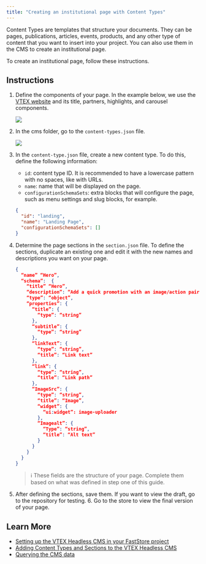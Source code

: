 ```yaml
---
title: "Creating an institutional page with Content Types"
---
```


Content Types are templates that structure your documents. They can be pages, publications, articles, events, products, and any other type of content that you want to insert into your project. You can also use them in the CMS to create an institutional page.

To create an institutional page, follow these instructions.

## Instructions

1. Define the components of your page. In the example below, we use the [VTEX website](https://vtex.com/) and its title, partners, highlights, and carousel components.

    ![](https://cdn.jsdelivr.net/gh/vtexdocs/dev-portal-content@main/images/creating-an-institutional-page-with-content-types-1-0.png)

2. In the cms folder, go to the `content-types.json` file.

    ![](https://cdn.jsdelivr.net/gh/vtexdocs/dev-portal-content@main/images/creating-an-institutional-page-with-content-types-1-1.png)

3. In the `content-type.json` file, create a new content type. To do this, define the following information:

    - `id`: content type ID. It is recommended to have a lowercase pattern with no spaces, like with URLs.
    - `name`: name that will be displayed on the page.
    - `configurationSchemaSets`: extra blocks that will configure the page, such as menu settings and slug blocks, for example.

    ```json content-type.json
    {
      "id": "landing",
      "name": "Landing Page",
      "configurationSchemaSets": []
    }
    ```

4. Determine the page sections in the `section.json` file. To define the sections, duplicate an existing one and edit it with the new names and descriptions you want on your page.

    ```json section.json
    {
      “name” “Hero”,
      “schema”:  {
        “title” “Hero”,
        “description”: “Add a quick promotion with an image/action pair”,
        “type”: “object”,
        “properties”: {
          “title”: {
            “type”: “string”
          },
          “subtitle”: {
            “type”: “string”
          },
          “linkText”: {
            “type”: “string”,
            “title”: “Link text”
          },
          “link”: {
            “type”: “string”,
            “title”: “Link path”
          },
          “ImageSrc”: {
            “type”: “string”,
            “title”: “Image”,
            “widget”: {
              “ui:widget”: image-uploader
            },
            “Imagealt”: {
              “Type”: “string”,
              “title”: “Alt text”
            }
          }
        }
      }
    }
    ```

    > ℹ️️ These fields are the structure of your page. Complete them based on what was defined in step one of this guide.

5. After defining the sections, save them. If you want to view the draft, go to the repository for testing. 6. Go to the store to view the final version of your page.

## Learn More

- [Setting up the VTEX Headless CMS in your FastStore project](https://www.faststore.dev/tutorials/cms/2#step-2---syncing-your-changes)
- [Adding Content Types and Sections to the VTEX Headless CMS](https://www.faststore.dev/tutorials/cms/3)
- [Querying the CMS data](https://www.faststore.dev/tutorials/cms/4)

